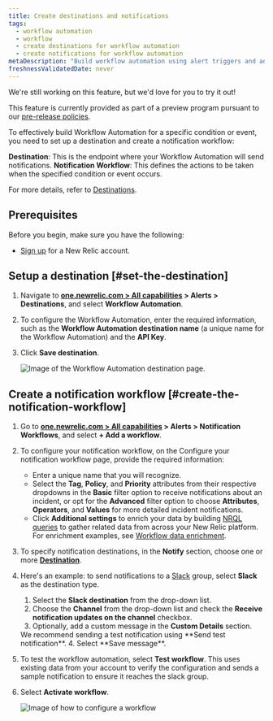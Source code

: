 ```yaml
---
title: Create destinations and notifications
tags:
  - workflow automation
  - workflow
  - create destinations for workflow automation
  - create notifications for workflow automation
metaDescription: "Build workflow automation using alert triggers and add logic to your workflow automation."
freshnessValidatedDate: never
---
```


<Callout title="preview">
  We're still working on this feature, but we'd love for you to try it out!

  This feature is currently provided as part of a preview program pursuant to our [pre-release policies](/docs/licenses/license-information/referenced-policies/new-relic-pre-release-policy).
</Callout>

To effectively build Workflow Automation for a specific condition or event, you need to set up a destination and create a notification workflow:

**Destination**: This is the endpoint where your Workflow Automation will send notifications.
**Notification Workflow**: This defines the actions to be taken when the specified condition or event occurs.

For more details, refer to [Destinations](/docs/alerts/get-notified/destinations).

## Prerequisites

Before you begin, make sure you have the following:

* [Sign up](https://newrelic.com/signup/) for a New Relic account.

## Setup a destination [#set-the-destination]

1. Navigate to **[one.newrelic.com > All capabilities](https://one.newrelic.com/all-capabilities) > Alerts > Destinations**, and select **Workflow Automation**.
2. To configure the Workflow Automation, enter the required information, such as the **Workflow Automation destination name** (a unique name for the Workflow Automation) and the **API Key**.
3. Click **Save destination**.

    <img
      title="How to add a destination"
      alt="Image of the Workflow Automation destination page."
      src="/images/add-a-destination.webp"
    />

## Create a notification workflow [#create-the-notification-workflow]

1. Go to **[one.newrelic.com > All capabilities](https://one.newrelic.com/all-capabilities) > Alerts > Notification Workflows**, and select **+ Add a workflow**.
2. To configure your notification workflow, on the Configure your notification workflow page, provide the required information:
    - Enter a unique name that you will recognize.
    - Select the **Tag**, **Policy**, and **Priority** attributes from their respective dropdowns in the **Basic** filter option to receive notifications about an incident, or opt for the **Advanced** filter option to choose **Attributes**, **Operators**, and **Values** for more detailed incident notifications.
    - Click **Additional settings** to enrich your data by building [NRQL queries](/docs/alerts/get-notified/incident-workflows/#enrichments) to gather related data from across your New Relic platform. For enrichment examples, see [Workflow data enrichment](/docs/alerts/get-notified/custom-variables-incident-workflows/#enrichment-examples).
3. To specify notification destinations, in the **Notify** section, choose one or more [**Destination**](/docs/alerts/get-notified/destinations).
4. Here's an example: to send notifications to a [Slack](/docs/alerts/get-notified/notification-integrations/#slack) group, select **Slack** as the destination type.
    1. Select the **Slack destination** from the drop-down list.
    2. Choose the **Channel** from the drop-down list and check the **Receive notification updates on the channel** checkbox.
    3. Optionally, add a custom message in the **Custom Details** section.
    <Callout variant="tip">
      We recommend sending a test notification using **Send test notification**.
    </Callout>
    4. Select **Save message**.
5. To test the workflow automation, select **Test workflow**. This uses existing data from your account to verify the configuration and sends a sample notification to ensure it reaches the slack group.
6. Select **Activate workflow**.

    <img
      title="How to configure a workflow"
      alt="Image of how to configure a workflow"
      src="/images/configure-workflow.gif"
    />